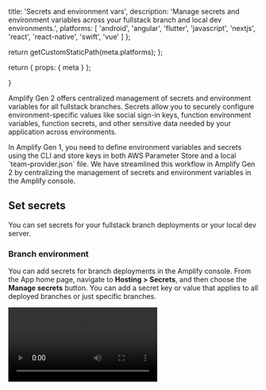 
  title: 'Secrets and environment vars',
  description: 'Manage secrets and environment variables across your fullstack branch and local dev environments.',
  platforms: [
    'android',
    'angular',
    'flutter',
    'javascript',
    'nextjs',
    'react',
    'react-native',
    'swift',
    'vue'
  ]
};

  return getCustomStaticPath(meta.platforms);
};

  return {
    props: {
      meta
    }
  };

}

Amplify Gen 2 offers centralized management of secrets and environment variables for all fullstack branches. Secrets allow you to securely configure environment-specific values like social sign-in keys, function environment variables, function secrets, and other sensitive data needed by your application across environments.

<Accordion title="How is this different from Amplify Gen 1?" eyebrow='FAQ'>
  In Amplify Gen 1, you need to define environment variables and secrets using the CLI and store keys in both AWS Parameter Store and a local `team-provider.json` file. We have streamlined this workflow in Amplify Gen 2 by centralizing the management of secrets and environment variables in the Amplify console.
</Accordion>

## Set secrets

You can set secrets for your fullstack branch deployments or your local dev server.

### Branch environment

You can add secrets for branch deployments in the Amplify console. From the App home page, navigate to **Hosting > Secrets**, and then choose the **Manage secrets** button. You can add a secret key or value that applies to all deployed branches or just specific branches.

<Video src="/images/gen2/secrets-and-vars/secrets.mp4" />

Secrets are stored in AWS Systems Manager Parameter Store under the following naming conventions:

- Secrets that apply to all branches: `/amplify/shared/<app-id>/<secret-key>`
- Secrets that apply to a specific branch: `/amplify/<app-id>/<branchname>/<secret-key>`

### Local environment

[comment]: <> (When editing this section, also update /gen2/deploy-and-host/sandbox-environments/features/index.md -)

<Callout info>
  Secrets set in a sandbox do not show up in the Amplify console. You can view them in the AWS Parameter Store console.
</Callout>

When testing features locally, you might want to test with real secrets. You can add secrets while running the cloud sandbox with the following command:

```bash title="Terminal" showLineNumbers={false}
npx ampx sandbox secret set foo
? Enter secret value: ###
Done!

> npx ampx sandbox secret set bar
? Enter secret value: ###
Done!
```

## Access secrets

Once you have set a secret, you can access the values in code by calling the `secret()` function. The following example shows how to set up social sign-in with authentication in your app. Depending on your environment, Amplify will automatically load the correct secret value with no extra configuration.

```ts
import { defineAuth, secret } from '@aws-amplify/backend';

export const auth = defineAuth({
  loginWith: {
    email: true,
    externalProviders: {
      facebook: {
        clientId: secret('foo'),
        clientSecret: secret('bar')
      }
    }
  }
});
```

## Remove secrets

<Callout warning>
When deleting branch environments or sandbox environments, you need to manually delete the secrets as well.
</Callout>

### Branch environment

Secrets that are used in branch deployments can be managed directly in the Amplify console. You can remove them under **Secret management** by choosing **Remove**.

![Removing application secrets in Secret management section of Amplify console.](/images/gen2/secrets-and-vars/secret-management.png)

### Local environment

To remove a secret in your local environment, run the following command in your terminal:

```bash title="Terminal" showLineNumbers={false}
npx ampx sandbox secret remove foo
```

## Set environment variables

Environment variables work like key-value pairs to help manage configurable settings across different deployment environments, including development, staging, and production. Unlike secrets, which store sensitive data, environment variables are typically nonconfidential and are used for controlling application behavior in different environments. Another key difference is that environment variables are stored and managed by the Amplify managed service. You can set environment variables in the Amplify console (view the [AWS Amplify Hosting User Guide](https://docs.aws.amazon.com/amplify/latest/userguide/environment-variables.html#setting-env-vars) for detailed instructions).

<Video src="/images/gen2/secrets-and-vars/env-vars.mp4" />

## Access environment variables

You can enable access to environment variables for your fullstack branch deployments or your local dev server.

### Branch environment

You can manage your branch environment access through the Amplify console.

1. First, create an environment variable in the Amplify console (in this example, you will name it `REACT_APP_TEST_VARIABLE`)

1. Next, navigate to the Build Settings in console (or to the `amplify.yml` file) and update the build settings to pipe the environment variable into a file. Here is an example of writing it into an `.env` file:

```yml title="amplify.yml"
build:
  commands:
    // highlight-next-line
    - echo "REACT_APP_TEST_VARIABLE=$REACT_APP_TEST_VARIABLE" >> .env
    - npm run build
```

<Callout info>
With the implementation above, the environment variable is written in a `.env` file. However, you can write it to any file depending on your platform.

- For Flutter, you can still use `.env` with an external package or generate your configuration file in Dart or JSON format.
- For Android, you can use Build Configurations or Gradle variables.
- For iOS, you can update your plist file with the necessary code or create a configuration file in JSON format.
</Callout>

Now the `.env` can access the environment variable through `process.env` in your client code:

```typescript
console.log('REACT_APP_TEST_VARIABLE', process.env.REACT_APP_TEST_VARIABLE);
```

### Local environment

When working on your local machine, you must manually load the sandbox's environment variables. First, add the environment variable in your `.env.local` file. Then, a library such as [`@dotenvx/dotenvx`](https://www.npmjs.com/package/@dotenvx/dotenvx) can load the environment variables, which you can then reference with `process.env`.
